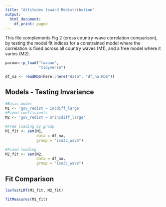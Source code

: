 ```yaml
---
title: "Attitudes toward Redistribution"
output:
  html_document:
    df_print: paged
---
```


This file complements Fig 2 (cross country-wave correlation comparison), by testing the model fit indices for a constrained model where the correlation is fixed across all country waves (M1), and a free model where it varies (M2).

```r
pacman::p_load("lavaan",
               "tidyverse")

df_na <- readRDS(here::here("data", "df_na.RDS"))

```

## Models - Testing Invariance
```r

#Basic model
M1 <- 'gov_redist ~ incdiff_large'
#Fixed coefficients
M2 <- 'gov_redist ~ a*incdiff_large'

#Free loading by group
M1_fit <- sem(M1,
              data = df_na,
              group = "iso3c_wave")

#Fixed loading
M2_fit <- sem(M2,
              data = df_na,
              group = "iso3c_wave")

```
## Fit Comparison
```r
lavTestLRT(M1_fit, M2_fit)

fitMeasures(M1_fit)
```




